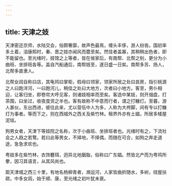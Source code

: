 ```yaml
---
---
---
```

title: 天津之妓
---



天津密迩京师，水陆交会，俗颇奢靡，故声色最焉，缠头丰侈，游人纷沓。国初率多土着，洎康熙时，秦、晋之妓亦闻风而麕至矣。然佳者盖寡，其稍稍出色者，即不能留也。至光绪时，妓馆之上等者，皆在侯家后，有南帮、北帮之别，更分为小曲班、坐排班各等。盖自汽船通后，南帮妓至，遂日盛一日矣。南帮多苏、扬人，北帮多直隶人。

北帮女闾自称曰店，其龟鸨曰掌柜，假母曰领家，领家所居之处曰良房，指引桃源之人曰跑洋河，一曰跑河儿，稍佳之处曰大地方，次者曰小地方。客至，男仆相迎，让客归坐，即卷帘大呼见客，则诸妓相率而至矣。客选中某妓，则开烟盘，打茶围，曰坐过，收夜度资之半也。客有故称不中意而行者，谓之打糠灯。至暮，游人甚伙，东出西进，彼往此来，尤以营伍中人为多，人称为大袴脚，间有专以打糠灯为事者。等而下之，则在西城外之西关及紫竹林。租界外亦有土娼，所居多矮屋泥垣。

狗男女者，天津下等妓院之名称，次于小曲班、坐排班者也。光绪时有之，下流社会之人趋之若鹜。若曰此等男女，不择地，不择偶，而随在可合，如狗之奔走道途，急急求欢也。

粤妓多在紫竹林，衣饰簪珥，迥异北地胭脂，俗称曰广东娼。然皆北产而为粤鸨所豢，因习其语言，从其风尚也。

距天津城之西三十里，有地名杨柳青者，濒运河，人家皆曲折随水，多树，绕屋扶疏，中多女闾，始于顺、康，至光绪之初叶犹未衰。